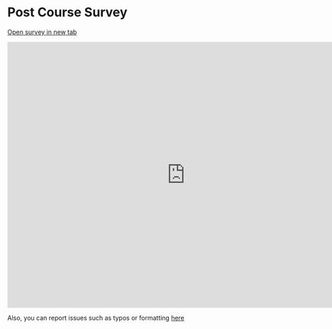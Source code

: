 # Post Course Survey {-}

[Open survey in new tab](https://docs.google.com/forms/d/e/1FAIpQLSdIPNJZyUnAuuQ-sfX3Tx0OxvlqoNw7LmkYvc-NUpYdyiYwxQ/viewform?usp=sf_link){target="_blank}

<iframe src="https://docs.google.com/forms/d/e/1FAIpQLSdIPNJZyUnAuuQ-sfX3Tx0OxvlqoNw7LmkYvc-NUpYdyiYwxQ/viewform?embedded=true" width="800" height="600" frameborder="0" marginheight="0" marginwidth="0"></iframe>

Also, you can report issues such as typos or formatting [here](#report_issue)